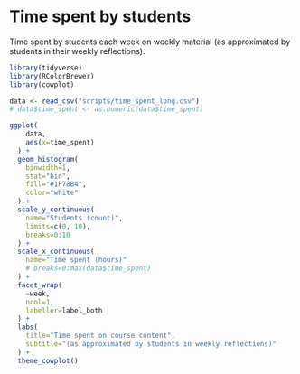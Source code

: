 # Time spent by students

Time spent by students each week on weekly material (as approximated by students in their weekly reflections).

```r
library(tidyverse)
library(RColorBrewer)
library(cowplot)

data <- read_csv("scripts/time_spent_long.csv")
# data$time_spent <- as.numeric(data$time_spent)
```

```r
ggplot(
    data,
    aes(x=time_spent)
  ) +
  geom_histogram(
    binwidth=1,
    stat="bin",
    fill="#1F78B4",
    color="white"
  ) +
  scale_y_continuous(
    name="Students (count)",
    limits=c(0, 10),
    breaks=0:10
  ) +
  scale_x_continuous(
    name="Time spent (hours)"
    # breaks=0:max(data$time_spent)
  ) +
  facet_wrap(
    ~week,
    ncol=1,
    labeller=label_both
  ) +
  labs(
    title="Time spent on course content",
    subtitle="(as approximated by students in weekly reflections)"
  ) +
  theme_cowplot()
```

